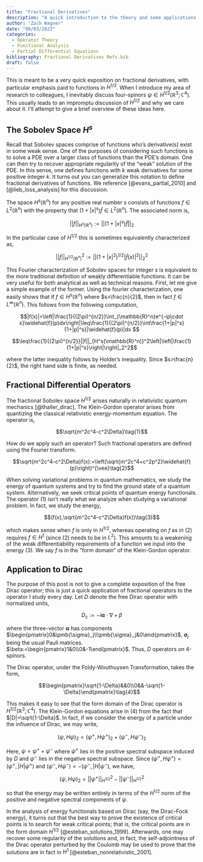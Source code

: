 ```yaml
---
title: "Fractional Derivatives"
description: "A quick introduction to the theory and some applications of fractional derivatives."
author: "Zach Wagner"
date: "08/03/2023"
categories:
  - Operator Theory
  - Functional Analysis
  - Partial Differential Equations
bibliography: Fractional Derivatives Refs.bib
draft: false
---
```


This is meant to be a very quick exposition on fractional derivatives, with particular emphasis paid to functions in $H^{1/2}$. When I introduce my area of research to colleagues, I inevitably discuss four-spinors $\psi\in H^{1/2}(\mathbb{R}^3;\mathbb{C}^4)$. This usually leads to an impromptu discussion of $H^{1/2}$ and why we care about it. I'll attempt to give a brief overview of these ideas here. 

## The Sobolev Space $H^s$

Recall that Sobolev spaces comprise of functions who's derivative(s) exist in some weak sense. One of the purposes of considering such functions is to solve a PDE over a larger class of functions than the PDE's domain. One can then try to recover appropriate regularity of the "weak" solution of the PDE. In this sense, one defines functions with $k$ weak derivatives for some positive integer $k$. It turns out you can generalize this notation to define fractional derivatives of functions. We reference [@evans_partial_2010] and [@lieb_loss_analysis] for this discussion. 

The space $H^s(\mathbb{R}^n)$ for any positive real number $s$ consists of functions $f\in L^2(\mathbb{R}^n)$ with the property that $(1+|x|^s)\widehat{f}\in L^2(\mathbb{R}^n)$. The associated norm is,

$$||f||_{H^s(\mathbb{R}^n)}:=||(1+|x|^s)\widehat{f}||_2$$

In the particular case of $H^{1/2}$ this is sometimes equivalently characterized as,

$$||f||_{H^{1/2}(\mathbb{R}^n)}^2:=||(1+|x|^2)^{1/2}|\widehat{f}(x)|^2||_2^2$$

This Fourier characterization of Sobolev spaces for integer $s$ is equivalent to the more traditional definition of weakly differentiable functions. It can be very useful for both analytical as well as technical reasons. First, let me give a simple example of the former. Using the fourier characterization, one easily shows that if $f\in H^s(\mathbb{R}^n)$ where $s>\frac{n}{2}$, then in fact $f\in L^\infty(\mathbb{R}^n)$. This follows from the following computation,

$$|f(x)|=\left|\frac{1}{(2\pi)^{n/2}}\int_{\mathbb{R}^n}e^{-ip\cdot x}\widehat{f}(p)dx\right|\leq\frac{1}{(2\pi)^{n/2}}\int\frac{1+|p|^s}{1+|p|^s}|\widehat{f}(p)|dx $$

$$\leq\frac{1}{(2\pi)^{n/2}}||f||_{H^s(\mathbb{R}^n)}^2\left|\left|\frac{1}{1+|p|^s}\right|\right|_2^2$$

where the latter inequality follows by Holder's inequality. Since $s>\frac{n}{2}$, the right hand side is finite, as needed. 

## Fractional Differential Operators

The fractional Sobolev space $H^{1/2}$ arises naturally in relativistic quantum mechanics [@thaller_dirac]. The Klein-Gordon operator arises from quantizing the classical relativistic energy-momentum equation. The operator is,

$$\sqrt{m^2c^4-c^2\Delta}\tag{1}$$

How do we apply such an operator? Such fractional operators are defined using the Fourier transform. 

$$\sqrt{m^2c^4-c^2\Delta}f(x):=\left(\sqrt{m^2c^4+c^2p^2}\widehat{f}(p)\right)^{\vee}\tag{2}$$

When solving variational problems in quantum mathematics, we study the energy of quantum systems and try to find the ground state of a quantum system. Alternatively, we seek critical points of quantum energy functionals. The operator (1) isn't really what we analyze when studying a variational problem. In fact, we study the energy,

$$(f(x),\sqrt{m^2c^4-c^2\Delta}f(x))\tag{3}$$

which makes sense when $f$ is only in $H^{1/2}$, whereas operating on $f$ as in (2) requires $f\in H^1$ (since (2) needs to be in $L^2$). This amounts to a weakening of the weak differentiability requirements of a function we input into the energy (3). We say $f$ is in the "form domain" of the Klein-Gordon operator. 

## Application to Dirac

The purpose of this post is not to give a complete exposition of the free Dirac operator; this is just a quick application of fractional operators to the operator I study every day. Let $D$ denote the free Dirac operator with normalized units,

$$D_c:=-i\pmb{\alpha}\cdot\nabla+\beta$$

where the three-vector $\pmb{\alpha}$ has components $\begin{pmatrix}0&\pmb{\sigma}_j\\\pmb{\sigma}_j&0\end{pmatrix}$, $\pmb{\sigma}_j$ being the usual Pauli matrices. $\beta:=\begin{pmatrix}1&0\\0&-1\end{pmatrix}$. Thus, $D$ operators on 4-spinors. 

The Dirac operator, under the Foldy-Wouthuysen Transformation, takes the form,

$$\begin{pmatrix}\sqrt{1-\Delta}&&0\\0&&-\sqrt{1-\Delta}\end{pmatrix}\tag{4}$$

This makes it easy to see that the form domain of the Dirac operator is $H^{1/2}(\mathbb{R}^3;\mathbb{C}^4)$. The Klein-Gordon equations arise in (4) from the fact that $|D|=\sqrt{1-\Delta}$. In fact, if we consider the energy of a particle under the influence of Dirac, we may write,

$$(\psi,H\psi)_2=(\psi^+,H\psi^+)_2+(\psi^-,H\psi^-)_2$$

Here, $\psi=\psi^++\psi^-$ where $\psi^+$ lies in the positive spectral subspace induced by $D$ and $\psi^-$ lies in the negative spectral subspace. Since $(\psi^+,H\psi^+)=(\psi^+,|H|\psi^+)$ and $(\psi^-,H\psi^-)=-(\psi^-,|H|\psi^-)$, we have,

$$(\psi,H\psi)_2=||\psi^+||_{H^{1/2}}^2-||\psi^-||_{H^{1/2}}^2$$

so that the energy may be written entirely in terms of the $H^{1/2}$ norm of the positive and negative spectral components of $\psi$. 

In the analysis of energy functionals based on Dirac (say, the Dirac-Fock energy), it turns out that the best way to prove the existence of critical points is to search for weak critical points; that is, the critical points are in the form domain $H^{1/2}$ [@esteban_solutions_1999]. Afterwards, one may recover some regularity of the solutions and, in fact, the self-adjointness of the Dirac operator perturbed by the Coulomb may be used to prove that the solutions are in fact in $H^1$ [@esteban_nonrelativistic_2001]. 